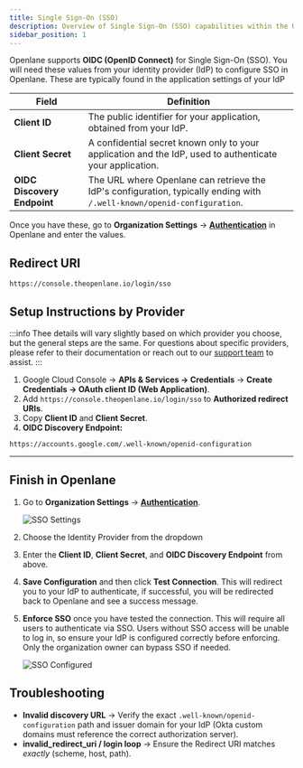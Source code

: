 ```yaml
---
title: Single Sign-On (SSO)
description: Overview of Single Sign-On (SSO) capabilities within the Openlane platform
sidebar_position: 1
---
```



Openlane supports **OIDC (OpenID Connect)** for Single Sign-On (SSO). You will need these values from your identity provider (IdP) to configure SSO in Openlane. These are typically found in the application settings of your IdP

| **Field**                       | **Definition** |
|---------------------------------|----------------|
| **Client ID** | The public identifier for your application, obtained from your IdP. |
| **Client Secret** | A confidential secret known only to your application and the IdP, used to authenticate your application. |
| **OIDC Discovery Endpoint** | The URL where Openlane can retrieve the IdP's configuration, typically ending with `/.well-known/openid-configuration`. |

Once you have these, go to **Organization Settings** → [**Authentication**](https://console.theopenlane.io/organization-settings/authentication) in Openlane and enter the values.


## Redirect URI

```text
https://console.theopenlane.io/login/sso
```

## Setup Instructions by Provider

:::info
Thee details will vary slightly based on which provider you choose, but the general steps are the same. For questions about specific providers, please refer to their documentation or reach out to our [support team](https://support.devrev.ai/openlane) to assist.
:::

<Tabs groupId="sso-provider">

<TabItem value="google" label="Google">

1. Google Cloud Console → **APIs & Services → Credentials** → **Create Credentials → OAuth client ID (Web Application)**.
1. Add `https://console.theopenlane.io/login/sso` to **Authorized redirect URIs**.
1. Copy **Client ID** and **Client Secret**.
1. **OIDC Discovery Endpoint:**

```text
https://accounts.google.com/.well-known/openid-configuration
```

</TabItem>

</Tabs>

---

## Finish in Openlane
1. Go to **Organization Settings** → [**Authentication**](https://console.theopenlane.io/organization-settings/authentication).

    ![SSO Settings](../../../../static/img/screenshots/auth/sso_console.png)

1. Choose the Identity Provider from the dropdown
1. Enter the **Client ID**, **Client Secret**, and **OIDC Discovery Endpoint** from above.
1. **Save Configuration** and then click **Test Connection**. This will redirect you to your IdP to authenticate, if successful, you will be redirected back to Openlane and see a success message.
1. **Enforce SSO** once you have tested the connection. This will require all users to authenticate via SSO. Users without SSO access will be unable to log in, so ensure your IdP is configured correctly before enforcing. Only the organization owner can bypass SSO if needed.

    ![SSO Configured](../../../../static/img/screenshots/auth/sso_configured.png)

## Troubleshooting

- **Invalid discovery URL** → Verify the exact `.well-known/openid-configuration` path and issuer domain for your IdP (Okta custom domains must reference the correct authorization server).
- **invalid_redirect_uri / login loop** → Ensure the Redirect URI matches *exactly* (scheme, host, path).